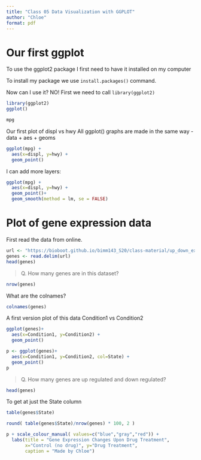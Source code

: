 ```yaml
---
title: "Class 05 Data Visualization with GGPLOT"
author: "Chloe"
format: pdf
---
```


# Our first ggplot

To use the ggplot2 package I first need to have it installed on my computer

To install my package we use `install.packages()` command.

Now can I use it? NO! First we need to call `library(ggplot2)`

```r
library(ggplot2)
ggplot()
```

```r
mpg
```


Our first plot of displ vs hwy
All ggplot() graphs are made in the same way
- data + aes + geoms

```r
ggplot(mpg) +
  aes(x=displ, y=hwy) + 
  geom_point()
```

I can add more layers:

```r
ggplot(mpg) +
  aes(x=displ, y=hwy) + 
  geom_point()+
  geom_smooth(method = lm, se = FALSE)
```

# Plot of gene expression data

First read the data from online.

```r
url <- "https://bioboot.github.io/bimm143_S20/class-material/up_down_expression.txt"
genes <- read.delim(url)
head(genes)

```
> Q. How many genes are in this dataset?

```r
nrow(genes)
```


What are the colnames?
```r
colnames(genes)
```

A first version plot of this data Condition1 vs Condition2

```r
ggplot(genes)+ 
  aes(x=Condition1, y=Condition2) + 
  geom_point()

```

```r
p <- ggplot(genes)+ 
  aes(x=Condition1, y=Condition2, col=State) + 
  geom_point()
p
```

> Q. How many genes are up regulated and down regulated?

```r
head(genes)
```

To get at just the State column
```r
table(genes$State)

```

```r
round( table(genes$State)/nrow(genes) * 100, 2 )
```

```r
p + scale_colour_manual( values=c("blue","gray","red")) +
  labs(title = "Gene Expression Changes Upon Drug Treatment",
       x="Control (no drug)", y="Drug Treatment",
       caption = "Made by Chloe")

```



